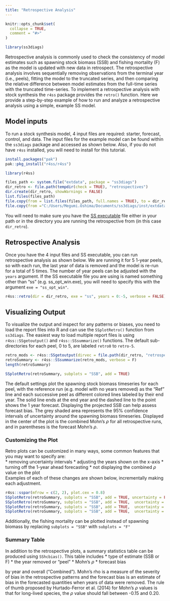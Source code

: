 ```yaml
---
title: "Retrospective Analysis"
---
```


```r
knitr::opts_chunk$set(
  collapse = TRUE,
  comment = "#>"
)
```

```r
library(ss3diags)
```

Retrospective analysis is commonly used to check the consistency of model estimates such as spawning stock biomass (SSB) and fishing mortality (F) as the model is updated with new data in retrospect. The retrospective analysis involves sequentially removing observations from the terminal year (i.e., peels), fitting the model to the truncated series, and then comparing the relative difference between model estimates from the full-time series with the truncated time-series. To implement a retrospective analysis with stock synthesis the `r4ss` package provides the `retro()` function. Here we provide a step-by-step example of how to run and analyze a retrospective analysis using a simple, example SS model.   

## Model inputs  
To run a stock synthesis model, 4 input files are required: starter, forecast, control, and data. The input files for the example model can be found within the `ss3diags` package and accessed as shown below. Also, if you do not have `r4ss` installed, you will need to install for this tutorial. 

```r
install.packages("pak")
pak::pkg_install("r4ss/r4ss")
```

```r
library(r4ss) 

files_path <- system.file("extdata", package = "ss3diags")
dir_retro <- file.path(tempdir(check = TRUE), "retrospectives")
dir.create(dir_retro, showWarnings = FALSE)
list.files(files_path)
file.copy(from = list.files(files_path, full.names = TRUE), to = dir_retro)
file.copy(from ="C:/Users/Megumi.Oshima/Documents/ss3diags/inst/extdata/ss_opt_win.exe", to = dir_retro)

```

You will need to make sure you have the [SS executable](https://github.com/nmfs-stock-synthesis/stock-synthesis) file either in your path or in the directory you are running the retrospective from (in this case `dir_retro`). 

## Retrospective Analysis
Once you have the 4 input files and SS executable, you can run retrospective analysis as shown below. We are running it for 5 1-year peels, so with each run, the last year of data is removed and the model is re-run for a total of 5 times. The number of year peels can be adjusted with the `years` argument. If the SS executable file you are using is named something other than "ss" (e.g. ss_opt_win.exe), you will need to specify this with the argument `exe = "ss_opt_win"`. 

```r

r4ss::retro(dir = dir_retro, exe = "ss", years = 0:-5, verbose = FALSE)

```
## Visualizing Output 

To visualize the output and inspect for any patterns or biases, you need to load the report files into R and can use the `SSplotRetro()` function from `ss3diags`. The easiest way to load multiple report files is using `r4ss::SSgetoutput()` and `r4ss::SSsummarize()` functions. The default sub-directories for each peel, 0 to 5, are labeled `retro0` to `retro-5`.

```r

retro_mods <- r4ss::SSgetoutput(dirvec = file.path(dir_retro, "retrospectives", paste0("retro", seq(0,-5,by=-1))), verbose = F)
retroSummary <- r4ss::SSsummarize(retro_mods, verbose = F)
length(retroSummary)

SSplotRetro(retroSummary, subplots = "SSB", add = TRUE)

```
The default settings plot the spawning stock biomass timeseries for each peel, with the reference run (e.g. model with no years removed) as the "Ref" line and each successive peel as different colored lines labeled by their end year. The solid line ends at the end year and the dashed line to the point shows the 1 year forecast. Displaying the projected SSB can help assess forecast bias. The grey shaded area represents the 95% confidence intervals of uncertainty around the spawning biomass timeseries. Displayed in the center of the plot is the combined Mohn's $\rho$ for all retrospective runs, and in parentheses is the forecast Mohn's $\rho$. 

### Customizing the Plot  

Retro plots can be customized in many ways, some common features that you may want to specify are:  
  * removing uncertainty intervals 
  * adjusting the years shown on the x-axis
  * turning off the 1-year ahead forecasting
  * not displaying the combined $\rho$ value on the plot  
Examples of each of these changes are shown below, incrementally making each adjustment. 
```r

r4ss::sspar(mfrow = c(2, 2), plot.cex = 0.8)
SSplotRetro(retroSummary, subplots = "SSB", add = TRUE, uncertainty = FALSE)
SSplotRetro(retroSummary, subplots = "SSB", add = TRUE,  uncertainty = FALSE, xlim = c(2015, 2022))
SSplotRetro(retroSummary, subplots = "SSB", add = TRUE,  uncertainty = FALSE, xlim = c(2015, 2022), forecast = FALSE)
SSplotRetro(retroSummary, subplots = "SSB", add = TRUE,  uncertainty = FALSE, xlim = c(2015, 2022), forecast = FALSE, showrho = FALSE, forecastrho = FALSE)

```
Additionally, the fishing mortality can be plotted instead of spawning biomass by replacing `subplots = "SSB"` with `subplots = "F"`

### Summary Table
In addition to the retrospective plots, a summary statistics table can be produced using `SShcbias()`. This table includes 
  * type of estimate (SSB or F)
  * the year removed or "peel"
  * Mohn's $\rho$ 
  * forecast bias 

by year and overall ("Combined"). Mohn's rho is a measure of the severity of bias in the retrospective patterns and the forecast bias is an estimate of bias in the forecasted quantities when years of data were removed. The rule of thumb proposed by Hurtado-Ferror et al. (2014) for Mohn's $\rho$ values is that for long-lived species, the $\rho$ value should fall between -0.15 and 0.20. 